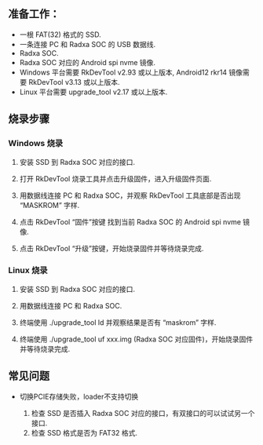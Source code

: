 
## 准备工作：

- 一根 FAT(32) 格式的 SSD.
- 一条连接 PC 和 Radxa SOC 的 USB 数据线.
- Radxa SOC.
- Radxa SOC 对应的 Android spi nvme 镜像.
- Windows 平台需要 RkDevTool v2.93 或以上版本, Android12 rkr14 镜像需要 RkDevTool v3.13 或以上版本.
- Linux 平台需要 upgrade_tool v2.17 或以上版本.

## 烧录步骤

### Windows 烧录

1. 安装 SSD 到 Radxa SOC 对应的接口.

2. 打开 RkDevTool 烧录工具并点击升级固件，进入升级固件页面.

3. 用数据线连接 PC 和 Radxa SOC，并观察 RkDevTool 工具底部是否出现 “MASKROM” 字样.

4. 点击 RkDevTool “固件”按键 找到当前 Radxa SOC 的 Android spi nvme 镜像.

5. 点击 RkDevTool “升级”按键，开始烧录固件并等待烧录完成.

### Linux 烧录

1. 安装 SSD 到 Radxa SOC 对应的接口.

2. 用数据线连接 PC 和 Radxa SOC.

3. 终端使用 ./upgrade_tool ld 并观察结果是否有 “maskrom” 字样.

4. 终端使用 ./upgrade_tool uf xxx.img (Radxa SOC 对应固件)，开始烧录固件并等待烧录完成.

## 常见问题

- 切换PCIE存储失败，loader不支持切换

  1. 检查 SSD 是否插入 Radxa SOC 对应的接口，有双接口的可以试试另一个接口.
  2. 检查 SSD 格式是否为 FAT32 格式.
